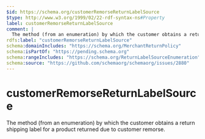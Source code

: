 ```yaml
---
$id: https://schema.org/customerRemorseReturnLabelSource
$type: http://www.w3.org/1999/02/22-rdf-syntax-ns#Property
label: customerRemorseReturnLabelSource
comment: |
  The method (from an enumeration) by which the customer obtains a return shipping label for a product returned due to customer remorse.
rdfs:label: "customerRemorseReturnLabelSource"
schema:domainIncludes: "https://schema.org/MerchantReturnPolicy"
schema:isPartOf: "https://pending.schema.org"
schema:rangeIncludes: "https://schema.org/ReturnLabelSourceEnumeration"
schema:source: "https://github.com/schemaorg/schemaorg/issues/2880"
---
```


# customerRemorseReturnLabelSource

The method (from an enumeration) by which the customer obtains a return shipping label for a product returned due to customer remorse.

